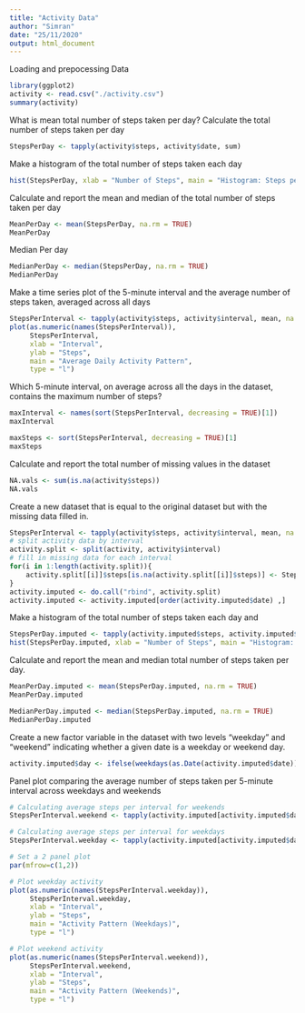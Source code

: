 ---
title: "Activity Data"
author: "Simran"
date: "25/11/2020"
output: html_document
---
Loading and prepocessing Data
```{r}
library(ggplot2)
activity <- read.csv("./activity.csv")
summary(activity)
```
What is mean total number of steps taken per day?
Calculate the total number of steps taken per day

```{r}
StepsPerDay <- tapply(activity$steps, activity$date, sum)

```
Make a histogram of the total number of steps taken each day

```{r}

hist(StepsPerDay, xlab = "Number of Steps", main = "Histogram: Steps per Day")

```
Calculate and report the mean and median of the total number of steps taken per day

```{r}

MeanPerDay <- mean(StepsPerDay, na.rm = TRUE)
MeanPerDay
```
Median Per day
```{r}
MedianPerDay <- median(StepsPerDay, na.rm = TRUE)
MedianPerDay
```
Make a time series plot of the 5-minute interval and the average number of steps taken, averaged across all days

```{r}
StepsPerInterval <- tapply(activity$steps, activity$interval, mean, na.rm = TRUE)
plot(as.numeric(names(StepsPerInterval)), 
     StepsPerInterval, 
     xlab = "Interval", 
     ylab = "Steps", 
     main = "Average Daily Activity Pattern", 
     type = "l")
```
Which 5-minute interval, on average across all the days in the dataset, contains the maximum number of steps?

```{r}
maxInterval <- names(sort(StepsPerInterval, decreasing = TRUE)[1])
maxInterval
```

```{r}
maxSteps <- sort(StepsPerInterval, decreasing = TRUE)[1]
maxSteps
```
Calculate and report the total number of missing values in the dataset

```{r}
NA.vals <- sum(is.na(activity$steps))
NA.vals
```
Create a new dataset that is equal to the original dataset but with the missing data filled in.

```{r}
StepsPerInterval <- tapply(activity$steps, activity$interval, mean, na.rm = TRUE)
# split activity data by interval
activity.split <- split(activity, activity$interval)
# fill in missing data for each interval
for(i in 1:length(activity.split)){
    activity.split[[i]]$steps[is.na(activity.split[[i]]$steps)] <- StepsPerInterval[i]
}
activity.imputed <- do.call("rbind", activity.split)
activity.imputed <- activity.imputed[order(activity.imputed$date) ,]
```
Make a histogram of the total number of steps taken each day and 
```{r}
StepsPerDay.imputed <- tapply(activity.imputed$steps, activity.imputed$date, sum)
hist(StepsPerDay.imputed, xlab = "Number of Steps", main = "Histogram: Steps per Day (Imputed data)")
```
Calculate and report the mean and median total number of steps taken per day.

```{r}
MeanPerDay.imputed <- mean(StepsPerDay.imputed, na.rm = TRUE)
MeanPerDay.imputed
```

```{r}
MedianPerDay.imputed <- median(StepsPerDay.imputed, na.rm = TRUE)
MedianPerDay.imputed
```
Create a new factor variable in the dataset with two levels  “weekday” and “weekend” indicating whether a given date is a weekday or weekend day.

```{r}
activity.imputed$day <- ifelse(weekdays(as.Date(activity.imputed$date)) == "Saturday" | weekdays(as.Date(activity.imputed$date)) == "Sunday", "weekend", "weekday")
```
Panel plot comparing the average number of steps taken per 5-minute interval across weekdays and weekends

```{r}
# Calculating average steps per interval for weekends
StepsPerInterval.weekend <- tapply(activity.imputed[activity.imputed$day == "weekend" ,]$steps, activity.imputed[activity.imputed$day == "weekend" ,]$interval, mean, na.rm = TRUE)

# Calculating average steps per interval for weekdays
StepsPerInterval.weekday <- tapply(activity.imputed[activity.imputed$day == "weekday" ,]$steps, activity.imputed[activity.imputed$day == "weekday" ,]$interval, mean, na.rm = TRUE)

# Set a 2 panel plot
par(mfrow=c(1,2))

# Plot weekday activity
plot(as.numeric(names(StepsPerInterval.weekday)), 
     StepsPerInterval.weekday, 
     xlab = "Interval", 
     ylab = "Steps", 
     main = "Activity Pattern (Weekdays)", 
     type = "l")

# Plot weekend activity
plot(as.numeric(names(StepsPerInterval.weekend)), 
     StepsPerInterval.weekend, 
     xlab = "Interval", 
     ylab = "Steps", 
     main = "Activity Pattern (Weekends)", 
     type = "l")
```








